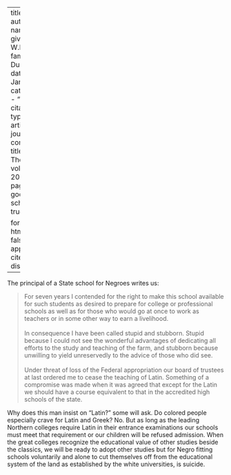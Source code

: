 
---
title: 'Latin'
author:
  - name:
      given: W.E.B.
      family: Du Bois
date: Jan. 1920
categories: 
  - ""
citation: 
  type: article-journal
  container-title: The Crisis
  volume: 20
  issue: 3
  page: 120
google-scholar: true

format:
  html:
    toc: false
    appendix-cite-as: display
---



The principal of a State school for Negroes writes us:

> For seven years I contended for the right to make this school available
for such students as desired to prepare for college or professional
schools as well as for those who would go at once to work as teachers or
in some other way to earn a livelihood.  
> &nbsp;    
> In consequence I have been called stupid and stubborn. Stupid because I
could not see the wonderful advantages of dedicating all efforts to the
study and teaching of the farm, and stubborn because unwilling to yield
unreservedly to the advice of those who did see.  
> &nbsp;    
> Under threat of loss of the Federal appropriation our board of trustees
at last ordered me to cease the teaching of Latin. Something of a
compromise was made when it was agreed that except for the Latin we
should have a course equivalent to that in the accredited high schools
of the state.

Why does this man insist on "Latin?" some will ask. Do colored people
especially crave for Latin and Greek? No. But as long as the leading
Northern colleges require Latin in their entrance examinations our
schools must meet that requirement or our children will be refused
admission. When the great colleges recognize the educational value of
other studies beside the classics, we will be ready to adopt other
studies but for Negro fitting schools voluntarily and alone to cut
themselves off from the educational system of the land as established by
the white universities, is suicide.

